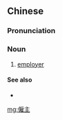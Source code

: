 {{also|雇主}}
==Chinese==
{{zh-forms|s=雇主|t2=雇主}}

===Pronunciation===
{{zh-pron
|m=gùzhǔ
|c=gu3 zyu2
|mn=kò͘-chú
|cat=n
}}

===Noun===
{{zh-noun}}

# [[employer]]

====See also====
* {{zh-l|僱員}}

[[mg:僱主]]